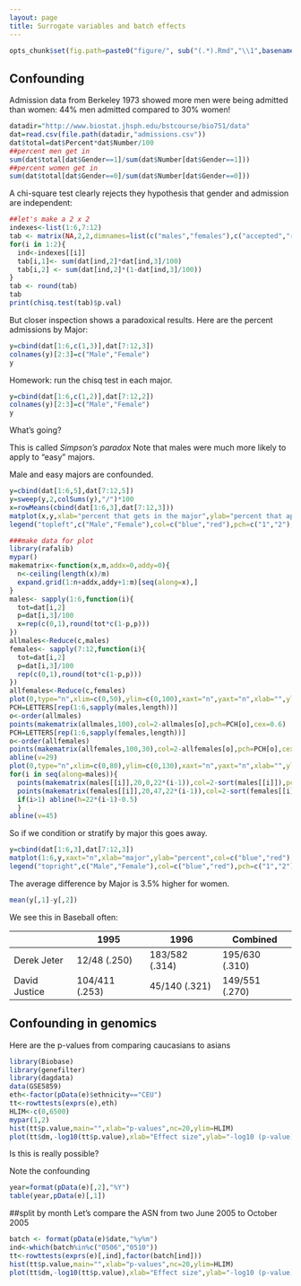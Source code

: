 ```yaml
---
layout: page
title: Surrogate variables and batch effects 
---
```


```r
opts_chunk$set(fig.path=paste0("figure/", sub("(.*).Rmd","\\1",basename(knitr:::knit_concord$get('infile'))), "-"))
```

## Confounding

Admission data from Berkeley 1973 showed more men were being admitted than women: 44\% men admitted compared to 30\% women!

```r
datadir="http://www.biostat.jhsph.edu/bstcourse/bio751/data"
dat=read.csv(file.path(datadir,"admissions.csv"))
dat$total=dat$Percent*dat$Number/100
##percent men get in
sum(dat$total[dat$Gender==1]/sum(dat$Number[dat$Gender==1]))
##percent women get in
sum(dat$total[dat$Gender==0]/sum(dat$Number[dat$Gender==0]))
```

A chi-square test clearly rejects they hypothesis that gender and admission are independent:
```r
##let's make a 2 x 2
indexes<-list(1:6,7:12)
tab <- matrix(NA,2,2,dimnames=list(c("males","females"),c("accepted","rejected")))
for(i in 1:2){
  ind<-indexes[[i]]
  tab[i,1]<- sum(dat[ind,2]*dat[ind,3]/100)
  tab[i,2] <- sum(dat[ind,2]*(1-dat[ind,3]/100))
}
tab <- round(tab)
tab
print(chisq.test(tab)$p.val)
```

But closer inspection shows a paradoxical results. Here are the percent admissions by Major:
```r
y=cbind(dat[1:6,c(1,3)],dat[7:12,3])
colnames(y)[2:3]=c("Male","Female")
y
```

Homework: run the chisq test in each major.

```r
y=cbind(dat[1:6,c(1,2)],dat[7:12,2])
colnames(y)[2:3]=c("Male","Female")
y
```

What's going? 

This is called _Simpson's paradox_ 
Note that males were much more likely to apply to "easy" majors. 

Male and easy majors are confounded. 
```r
y=cbind(dat[1:6,5],dat[7:12,5])
y=sweep(y,2,colSums(y),"/")*100
x=rowMeans(cbind(dat[1:6,3],dat[7:12,3]))
matplot(x,y,xlab="percent that gets in the major",ylab="percent that applies to major",col=c("blue","red"),cex=1.5)
legend("topleft",c("Male","Female"),col=c("blue","red"),pch=c("1","2"),box.lty=0)
```

```r
###make data for plot
library(rafalib)
mypar()
makematrix<-function(x,m,addx=0,addy=0){
  n<-ceiling(length(x)/m)
  expand.grid(1:n+addx,addy+1:m)[seq(along=x),] 
}
males<- sapply(1:6,function(i){
  tot=dat[i,2]
  p=dat[i,3]/100
  x=rep(c(0,1),round(tot*c(1-p,p)))
})
allmales<-Reduce(c,males)
females<- sapply(7:12,function(i){
  tot=dat[i,2]
  p=dat[i,3]/100
  rep(c(0,1),round(tot*c(1-p,p)))
})
allfemales<-Reduce(c,females)
plot(0,type="n",xlim=c(0,50),ylim=c(0,100),xaxt="n",yaxt="n",xlab="",ylab="")
PCH=LETTERS[rep(1:6,sapply(males,length))]
o<-order(allmales)
points(makematrix(allmales,100),col=2-allmales[o],pch=PCH[o],cex=0.6)
PCH=LETTERS[rep(1:6,sapply(females,length))]
o<-order(allfemales)
points(makematrix(allfemales,100,30),col=2-allfemales[o],pch=PCH[o],cex=0.6)
abline(v=29)
plot(0,type="n",xlim=c(0,80),ylim=c(0,130),xaxt="n",yaxt="n",xlab="",ylab="")
for(i in seq(along=males)){
  points(makematrix(males[[i]],20,0,22*(i-1)),col=2-sort(males[[i]]),pch=LETTERS[i],cex=0.6)
  points(makematrix(females[[i]],20,47,22*(i-1)),col=2-sort(females[[i]]),pch=LETTERS[i],cex=0.6)
  if(i>1) abline(h=22*(i-1)-0.5)
  }
abline(v=45)
```

So if we condition or stratify by major this goes away. 
```r
y=cbind(dat[1:6,3],dat[7:12,3])
matplot(1:6,y,xaxt="n",xlab="major",ylab="percent",col=c("blue","red"),cex=1.5)
legend("topright",c("Male","Female"),col=c("blue","red"),pch=c("1","2"),box.lty=0,cex=0.75)
```

The average difference by Major is 3.5% higher for women.

```r
mean(y[,1]-y[,2])
```

We see this in Baseball often:

|               | 1995           | 1996           | Combined        |
| ------------- | -------------- | -------------- | --------------- |
| Derek Jeter   | 12/48 (.250)   | 183/582 (.314) | 195/630 (.310)  |
| David Justice | 104/411 (.253) | 45/140 (.321)  | 149/551 (.270)  |

## Confounding in genomics

Here are the p-values from comparing caucasians to asians
```r
library(Biobase)
library(genefilter)
library(dagdata)
data(GSE5859)
eth<-factor(pData(e)$ethnicity=="CEU")
tt<-rowttests(exprs(e),eth)
HLIM<-c(0,6500)
mypar(1,2)
hist(tt$p.value,main="",xlab="p-values",nc=20,ylim=HLIM)
plot(tt$dm,-log10(tt$p.value),xlab="Effect size",ylab="-log10 (p-value)",xlim=c(-2,2))
```
Is this is really possible?

Note the confounding
```r
year=format(pData(e)[,2],"%Y")
table(year,pData(e)[,1])
```


##split by month
Let's compare the ASN from two June 2005 to October 2005
```r
batch <- format(pData(e)$date,"%y%m")
ind<-which(batch%in%c("0506","0510"))
tt<-rowttests(exprs(e)[,ind],factor(batch[ind]))
hist(tt$p.value,main="",xlab="p-values",nc=20,ylim=HLIM)
plot(tt$dm,-log10(tt$p.value),xlab="Effect size",ylab="-log10 (p-value)",xlim=c(-2,2))
```

